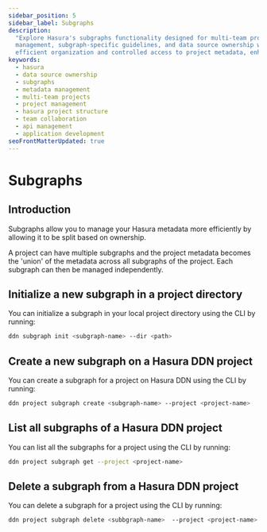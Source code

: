 ```yaml
---
sidebar_position: 5
sidebar_label: Subgraphs
description:
  "Explore Hasura's subgraphs functionality designed for multi-team projects. Understand the process of metadata object
  management, subgraph-specific guidelines, and data source ownership within Hasura. Discover how subgraphs facilitate
  efficient organization and controlled access to project metadata, enhancing team collaboration on Hasura projects."
keywords:
  - hasura
  - data source ownership
  - subgraphs
  - metadata management
  - multi-team projects
  - project management
  - hasura project structure
  - team collaboration
  - api management
  - application development
seoFrontMatterUpdated: true
---
```


# Subgraphs

## Introduction

Subgraphs allow you to manage your Hasura metadata more efficiently by allowing it to be split based on ownership.

A project can have multiple subgraphs and the project metadata becomes the 'union' of the metadata across all
subgraphs of the project. Each subgraph can then be managed independently.

## Initialize a new subgraph in a project directory

You can initialize a subgraph in your local project directory using the CLI by running:

```bash
ddn subgraph init <subgraph-name> --dir <path>
```

## Create a new subgraph on a Hasura DDN project

You can create a subgraph for a project on Hasura DDN using the CLI by running:

```bash
ddn project subgraph create <subgraph-name> --project <project-name>
```

## List all subgraphs of a Hasura DDN project

You can list all the subgraphs for a project using the CLI by running:

```bash
ddn project subgraph get --project <project-name>
```

## Delete a subgraph from a Hasura DDN project

You can delete a subgraph for a project using the CLI by running:

```bash
ddn project subgraph delete <subbgraph-name>  --project <project-name>
```
